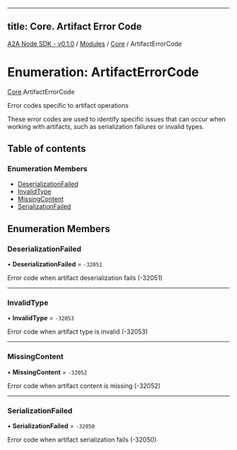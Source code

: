 
---
title: Core. Artifact Error Code
---

[A2A Node SDK - v0.1.0](/api-reference/README) / [Modules](/api-reference/modules) / [Core](/api-reference/modules/Core) / ArtifactErrorCode

# Enumeration: ArtifactErrorCode

[Core](/api-reference/modules/Core).ArtifactErrorCode

Error codes specific to artifact operations

These error codes are used to identify specific issues that can occur
when working with artifacts, such as serialization failures or invalid types.

## Table of contents

### Enumeration Members

- [DeserializationFailed](Core.ArtifactErrorCode.md#deserializationfailed)
- [InvalidType](Core.ArtifactErrorCode.md#invalidtype)
- [MissingContent](Core.ArtifactErrorCode.md#missingcontent)
- [SerializationFailed](Core.ArtifactErrorCode.md#serializationfailed)

## Enumeration Members

### DeserializationFailed

• **DeserializationFailed** = ``-32051``

Error code when artifact deserialization fails (-32051)

___

### InvalidType

• **InvalidType** = ``-32053``

Error code when artifact type is invalid (-32053)

___

### MissingContent

• **MissingContent** = ``-32052``

Error code when artifact content is missing (-32052)

___

### SerializationFailed

• **SerializationFailed** = ``-32050``

Error code when artifact serialization fails (-32050)
